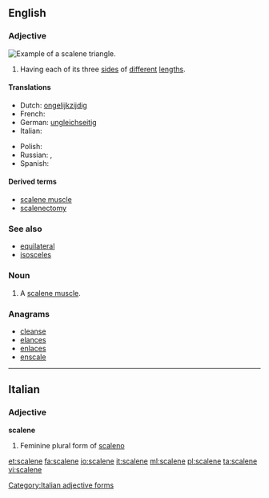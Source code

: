 ==English==

===Adjective===
[[Image:Triangle.Scalene.svg|thumb|right|Example of a scalene triangle.]]
{{en-adj}}

# {{context|geometry|of a triangle|lang=en}} Having each of its three [[side]]s of [[different]] [[length]]s.

====Translations====
{{trans-top|sides of different lengths}}
* Dutch: [[ongelijkzijdig]]
* French: {{t+|fr|scalène}}
* German: [[ungleichseitig]]
* Italian: {{t+|it|scaleno}}
{{trans-mid}}
* Polish: {{t-|pl|różnoboczny|m}}
* Russian: {{t+|ru|неравносторонний|m|tr=neravnostorónnij|sc=Cyrl}}, {{t+|ru|разносторонний|m|tr=raznostorónnij|sc=Cyrl}}
* Spanish: {{t-|es|escaleno}}
{{trans-bottom}}

====Derived terms====
* [[scalene muscle]]
* [[scalenectomy]]

===See also===
* [[equilateral]]
* [[isosceles]]

===Noun===
{{en-noun}}

# A [[scalene muscle]].

===Anagrams===
* [[cleanse#English|cleanse]]
* [[elances#English|elances]]
* [[enlaces#English|enlaces]]
* [[enscale#English|enscale]]

----

==Italian==

===Adjective===
'''scalene''' {{f}}

# Feminine plural form of [[scaleno]]

[[Category:Italian adjective forms]]

[[et:scalene]]
[[fa:scalene]]
[[io:scalene]]
[[it:scalene]]
[[ml:scalene]]
[[pl:scalene]]
[[ta:scalene]]
[[vi:scalene]]